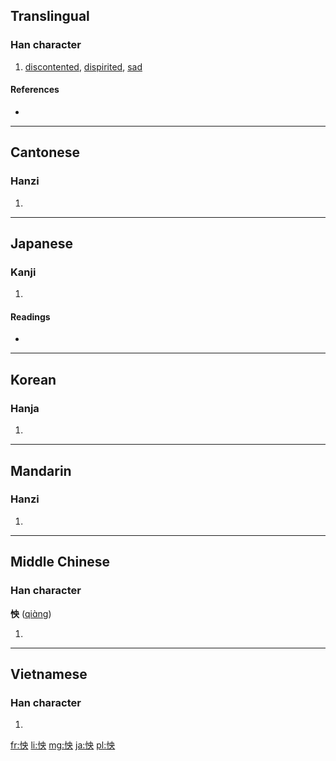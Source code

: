 ==Translingual==

===Han character===
{{Han char|rn=61|rad=心|as=05|sn=8|four=9503<sub>0</sub>|canj=心中月大 (PLBK)}}

# [[discontented]], [[dispirited]], [[sad]]

====References====
* {{Han ref|kx=0380.030|dkj=10434|dj=0708.040|hdz=42285.050|uh=600F|ud=24591|bh=A9C2|bd=43458}}

----

==Cantonese==

===Hanzi===
{{yue-hanzi|jyut=|y=yeung2, yeung3}}

# {{defn|Cantonese|sort=心05}}

----

==Japanese==

===Kanji===
{{ja-kanji|grade=|rs=心05}}

# {{defn|Japanese|sort=心05}}

====Readings====
* {{ja-readings|on=[[よう]] (yō)|kun=[[うらむ]] (uramu)}}

----

==Korean==

===Hanja===
{{ko-hanja|hangeul=[[앙]]|eumhun=|rv=ang|mr=ang|y=ang}}

# {{defn|Korean|sort=心05}}

----

==Mandarin==

===Hanzi===
{{cmn-hanzi|pin=[[yàng]] ([[yang4]])|wg=yang<sup>4</sup>}}

# {{defn|Mandarin|sort=心05}}

----

==Middle Chinese==

===Han character===
'''怏''' ([[qiɑ̀ng]])<!--note: the vowel ɑ̀ is an IPA symbol and is different from a-->

# {{defn|Middle Chinese|sort=心05}}

----

==Vietnamese==

===Han character===
{{vi-hantu|[[ưởng]], [[ửng]], [[ương]]|rs=心05}}

# {{defn|Vietnamese|sort=心05}}

[[fr:怏]]
[[li:怏]]
[[mg:怏]]
[[ja:怏]]
[[pl:怏]]